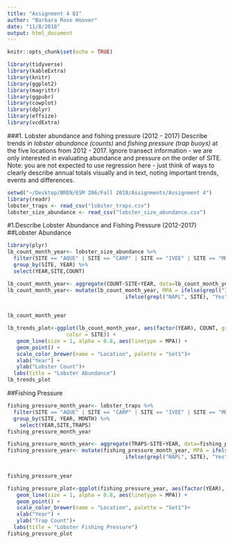 ```yaml
---
title: "Assignment 4 Q1"
author: "Barbara Rose Hoover"
date: "11/8/2018"
output: html_document
---
```


```r
knitr::opts_chunk$set(echo = TRUE)
```


```r
library(tidyverse)
library(kableExtra) 
library(knitr)
library(ggplot2)
library(magrittr)
library(ggpubr)
library(cowplot)
library(dplyr)
library(effsize) 
library(vcdExtra)
```


###1.	Lobster abundance and fishing pressure (2012 - 2017)
Describe trends in *lobster abundance (counts)* and *fishing pressure (trap buoys)* at the five locations from 2012 - 2017. Ignore transect information - we are only interested in evaluating abundance and pressure on the order of SITE. Note: you are not expected to use regression here - just think of ways to clearly describe annual totals visually and in text, noting important trends, events and differences.

```r
setwd("~/Desktop/BREN/ESM 206/Fall 2018/Assignments/Assignment 4")
library(readr)
lobster_traps <- read_csv("lobster_traps.csv")
lobster_size_abundance <- read_csv("lobster_size_abundance.csv")
```

#1.Describe Lobster Abundance and Fishing Pressure (2012-2017)
##Lobster Abundance
```r
library(plyr)
lb_count_month_year<- lobster_size_abundance %>%
  filter(SITE == "AQUE" | SITE == "CARP" | SITE == "IVEE" | SITE == "MOHK" | SITE == "NAPL") %>%
  group_by(SITE, YEAR) %>%
  select(YEAR,SITE,COUNT) 

lb_count_month_year<- aggregate(COUNT~SITE+YEAR, data=lb_count_month_year, sum)
lb_count_month_year<- mutate(lb_count_month_year, MPA = ifelse(grepl("IVEE", SITE), "Yes",
                                      ifelse(grepl("NAPL", SITE), "Yes", "No"))) 
 

lb_count_month_year

```

```r
lb_trends_plot<-ggplot(lb_count_month_year, aes(factor(YEAR), COUNT, group = SITE, 
                   color = SITE)) + 
   geom_line(size = 1, alpha = 0.8, aes(linetype = MPA)) +
   geom_point() +
   scale_color_brewer(name = "Location", palette = "Set1")+
   xlab("Year") + 
   ylab("Lobster Count")+
  labs(title = "Lobster Abundance")
lb_trends_plot
```

##Fishing Pressure
```r
fishing_pressure_month_year<- lobster_traps %>%
  filter(SITE == "AQUE" | SITE == "CARP" | SITE == "IVEE" | SITE == "MOHK" | SITE == "NAPL") %>%
  group_by(SITE, YEAR, MONTH) %>%
    select(YEAR,SITE,TRAPS)
fishing_pressure_month_year

fishing_pressure_month_year<- aggregate(TRAPS~SITE+YEAR, data=fishing_pressure_month_year, sum)
fishing_pressure_year<- mutate(fishing_pressure_month_year, MPA = ifelse(grepl("IVEE", SITE), "Yes",
                                      ifelse(grepl("NAPL", SITE), "Yes", "No"))) 
 

fishing_pressure_year

```


```r
fishing_pressure_plot<-ggplot(fishing_pressure_year, aes(factor(YEAR), TRAPS, group = SITE, color = SITE)) + 
   geom_line(size = 1, alpha = 0.8, aes(linetype = MPA)) +
   geom_point() +
   scale_color_brewer(name = "Location", palette = "Set1")+
   xlab("Year") + 
   ylab("Trap Count")+
  labs(title = "Lobster Fishing Pressure")
fishing_pressure_plot
```
